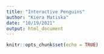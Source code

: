 ```yaml
---
title: "Interactive Penguins"
author: "Kiera Matiska"
date: "10/19/2021"
output: html_document
---
```


```r
knitr::opts_chunk$set(echo = TRUE)

```
